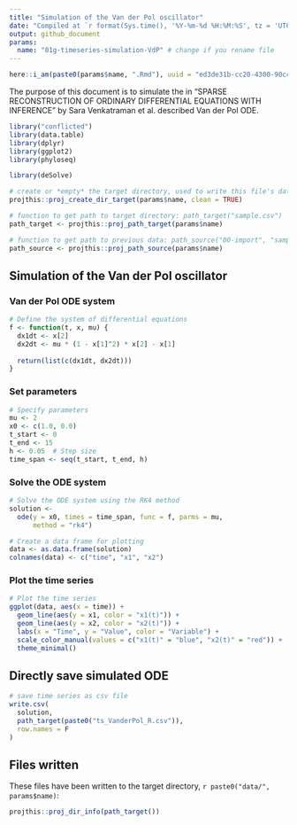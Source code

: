```yaml
---
title: "Simulation of the Van der Pol oscillator"
date: "Compiled at `r format(Sys.time(), '%Y-%m-%d %H:%M:%S', tz = 'UTC')` UTC"
output: github_document
params:
  name: "01g-timeseries-simulation-VdP" # change if you rename file
---
```


```r
here::i_am(paste0(params$name, ".Rmd"), uuid = "ed3de31b-cc20-4300-90cc-e98faa8c0c62")
```

The purpose of this document is to simulate the in "SPARSE RECONSTRUCTION OF ORDINARY DIFFERENTIAL EQUATIONS WITH INFERENCE" by Sara Venkatraman et al. described Van der Pol ODE.

```r
library("conflicted")
library(data.table)
library(dplyr)
library(ggplot2)
library(phyloseq)

library(deSolve)
```

```r
# create or *empty* the target directory, used to write this file's data: 
projthis::proj_create_dir_target(params$name, clean = TRUE)

# function to get path to target directory: path_target("sample.csv")
path_target <- projthis::proj_path_target(params$name)

# function to get path to previous data: path_source("00-import", "sample.csv")
path_source <- projthis::proj_path_source(params$name)
```


## Simulation of the Van der Pol oscillator

### Van der Pol ODE system

```r
# Define the system of differential equations
f <- function(t, x, mu) {
  dx1dt <- x[2]
  dx2dt <- mu * (1 - x[1]^2) * x[2] - x[1]
  
  return(list(c(dx1dt, dx2dt)))
}
```


### Set parameters

```r
# Specify parameters
mu <- 2
x0 <- c(1.0, 0.0)
t_start <- 0
t_end <- 15
h <- 0.05  # Step size
time_span <- seq(t_start, t_end, h)
```


### Solve the ODE system

```r
# Solve the ODE system using the RK4 method
solution <- 
  ode(y = x0, times = time_span, func = f, parms = mu,
      method = "rk4")

# Create a data frame for plotting
data <- as.data.frame(solution)
colnames(data) <- c("time", "x1", "x2")
```


### Plot the time series

```r
# Plot the time series
ggplot(data, aes(x = time)) +
  geom_line(aes(y = x1, color = "x1(t)")) +
  geom_line(aes(y = x2, color = "x2(t)")) +
  labs(x = "Time", y = "Value", color = "Variable") +
  scale_color_manual(values = c("x1(t)" = "blue", "x2(t)" = "red")) +
  theme_minimal()
```


## Directly save simulated ODE

```r
# save time series as csv file
write.csv(
  solution,
  path_target(paste0("ts_VanderPol_R.csv")),
  row.names = F
)
```


## Files written

These files have been written to the target directory, ```r paste0("data/", params$name)```:

```r
projthis::proj_dir_info(path_target())
```
